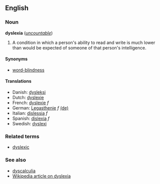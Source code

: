 ==English==
===Noun===
'''dyslexia''' (''[[uncountable]]'')

#A condition in which a person's ability to read and write is much lower than would be expected of someone of that person's intelligence.

====Synonyms====
*[[word-blindness]]

====Translations====
*Danish: [[dysleksi]]
*Dutch: [[dyslexie#Dutch|dyslexie]]
*French: [[dyslexie#French|dyslexie]] ''f''
*German: [[Legasthenie]] ''f'' [[:de:Legasthenie|(de)]]
*Italian: [[dislessia]] ''f''
*Spanish: [[dislexia]] ''f''
*Swedish: [[dyslexi]]

===Related terms===
*[[dyslexic]]

===See also===
*[[dyscalculia]]
*[[w:dyslexia|Wikipedia article on dyslexia]]